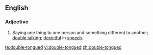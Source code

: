 ==English==

===Adjective===
{{en-adj}}

# {{idiomatic}} Saying one thing to one person and something different to another; [[double talk]]ing; [[deceitful]] in [[speech]].

[[te:double-tongued]]
[[vi:double-tongued]]
[[zh:double-tongued]]